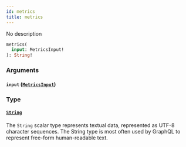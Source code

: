 ```yaml
---
id: metrics
title: metrics
---
```



No description

```graphql
metrics(
  input: MetricsInput!
): String!
```


### Arguments

#### `input` ([`MetricsInput`](../../references/inputs/metrics-input))




### Type

#### [`String`](../../references/scalars/string) 

The `String` scalar type represents textual data, represented as UTF-8 character sequences. The String type is most often used by GraphQL to represent free-form human-readable text.




